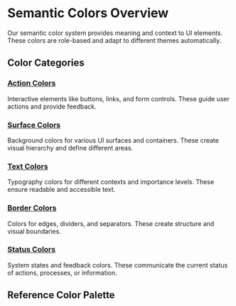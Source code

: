 
<Meta title="Token Reference/Semantic/Colors/Overview" />

# Semantic Colors Overview

Our semantic color system provides meaning and context to UI elements. These colors are role-based and adapt to different themes automatically.

## Color Categories

### [Action Colors](/story/token-reference-semantic-colors-action--docs)
Interactive elements like buttons, links, and form controls. These guide user actions and provide feedback.

### [Surface Colors](/story/token-reference-semantic-colors-surface--docs)
Background colors for various UI surfaces and containers. These create visual hierarchy and define different areas.

### [Text Colors](/story/token-reference-semantic-colors-text--docs)
Typography colors for different contexts and importance levels. These ensure readable and accessible text.

### [Border Colors](/story/token-reference-semantic-colors-border--docs)
Colors for edges, dividers, and separators. These create structure and visual boundaries.

### [Status Colors](/story/token-reference-semantic-colors-status--docs)
System states and feedback colors. These communicate the current status of actions, processes, or information.

## Reference Color Palette

<TokenSystemWrapper>
<TokenTable tier="ref" category="color" />
</TokenSystemWrapper>